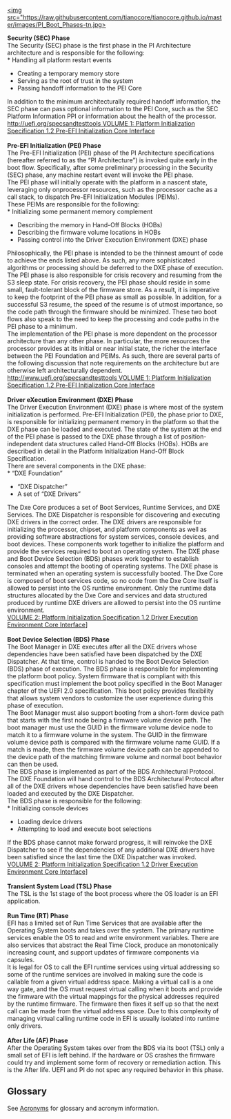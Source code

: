 [[https://raw.githubusercontent.com/tianocore/tianocore.github.io/master/images/PI_Boot_Phases.JPG|
<img src="https://raw.githubusercontent.com/tianocore/tianocore.github.io/master/images/PI_Boot_Phases-tn.jpg>]]

'''Security (SEC) Phase'''<br>
The Security (SEC) phase is the first phase in the PI Architecture architecture and is responsible for
the following:<br>
* Handling all platform restart events
* Creating a temporary memory store
* Serving as the root of trust in the system
* Passing handoff information to the PEI Core
In addition to the minimum architecturally required handoff information, the SEC phase can pass
optional information to the PEI Core, such as the SEC Platform Information PPI or
information about the health of the processor.<br>
[[http://uefi.org/specsandtesttools VOLUME 1: Platform Initialization Specification 1.2 Pre-EFI Initialization Core Interface]] <br>
<br>'''Pre-EFI Initialization (PEI) Phase'''<br>
The Pre-EFI Initialization (PEI) phase of the PI Architecture specifications (hereafter referred to as
the “PI Architecture”) is invoked quite early in the boot flow. Specifically, after some preliminary
processing in the Security (SEC) phase, any machine restart event will invoke the PEI phase.<br>
The PEI phase will initially operate with the platform in a nascent state, leveraging only onprocessor
resources, such as the processor cache as a call stack, to dispatch Pre-EFI Initialization
Modules (PEIMs).<br>
These PEIMs are responsible for the following:<br>
* Initializing some permanent memory complement
* Describing the memory in Hand-Off Blocks (HOBs)
* Describing the firmware volume locations in HOBs
* Passing control into the Driver Execution Environment (DXE) phase
Philosophically, the PEI phase is intended to be the thinnest amount of code to achieve the ends
listed above. As such, any more sophisticated algorithms or processing should be deferred to the
DXE phase of execution.<br>
The PEI phase is also responsible for crisis recovery and resuming from the S3 sleep state. For crisis
recovery, the PEI phase should reside in some small, fault-tolerant block of the firmware store. As a
result, it is imperative to keep the footprint of the PEI phase as small as possible. In addition, for a
successful S3 resume, the speed of the resume is of utmost importance, so the code path through the
firmware should be minimized. These two boot flows also speak to the need to keep the processing
and code paths in the PEI phase to a minimum.<br>
The implementation of the PEI phase is more dependent on the processor architecture than any other
phase. In particular, the more resources the processor provides at its initial or near initial state, the
richer the interface between the PEI Foundation and PEIMs. As such, there are several parts of the
following discussion that note requirements on the architecture but are otherwise left architecturally
dependent.<br>
[[http://www.uefi.org/specsandtesttools VOLUME 1: Platform Initialization Specification 1.2 Pre-EFI Initialization Core Interface]] <br>
<br>'''Driver eXecution Environment (DXE) Phase'''<br>
The Driver Execution Environment (DXE) phase is where most of the system initialization is performed. Pre-EFI Initialization (PEI), the phase prior to DXE, is responsible for initializing permanent memory in the platform so that the DXE phase can be loaded and executed. The state of the system at the end of the PEI phase is passed to the DXE phase through a list of position-independent data structures called Hand-Off Blocks (HOBs). HOBs are described in detail in the Platform Initialization Hand-Off Block Specification.<br>
There are several components in the DXE phase:<br>
* “DXE Foundation”
* “DXE Dispatcher”
* A set of “DXE Drivers”
The Dxe Core produces a set of Boot Services, Runtime Services, and DXE Services. The DXE Dispatcher is responsible for discovering and executing DXE drivers in the correct order. The DXE drivers are responsible for initializing the processor, chipset, and platform components as well as providing software abstractions for system services, console devices, and boot devices. These components work together to initialize the platform and provide the services required to boot an operating system. The DXE phase and Boot Device Selection (BDS) phases work together to establish consoles and attempt the booting of operating systems. The DXE phase is terminated when an operating system is successfully booted. The Dxe Core is composed of boot services code, so no code from the Dxe Core itself is allowed to persist into the OS runtime environment. Only the runtime data structures allocated by the Dxe Core and services and data structured produced by runtime DXE drivers are allowed to persist into the OS runtime environment.<br>
[http://www.uefi.org/specsandtesttools VOLUME 2: Platform Initialization Specification 1.2 Driver Execution Environment Core Interface]]<br> 

<br>'''Boot Device Selection (BDS) Phase'''<br>
The Boot Manager in DXE executes after all the DXE drivers whose dependencies have been satisfied have been dispatched by the DXE Dispatcher. At that time, control is handed to the Boot Device Selection (BDS) phase of execution. The BDS phase is responsible for implementing the platform boot policy. System firmware that is compliant with this specification must implement the boot policy specified in the Boot Manager chapter of the UEFI 2.0 specification. This boot policy provides flexibility that allows system vendors to customize the user experience during this phase of execution.<br>
The Boot Manager must also support booting from a short-form device path that starts with the first node being a firmware volume device path. The boot manager must use the GUID in the firmware volume device node to match it to a firmware volume in the system. The GUID in the firmware volume device path is compared with the firmware volume name GUID. If a match is made, then the firmware volume device path can be appended to the device path of the matching firmware volume and normal boot behavior can then be used.<br>
The BDS phase is implemented as part of the BDS Architectural Protocol. The DXE Foundation will hand control to the BDS Architectural Protocol after all of the DXE drivers whose dependencies have been satisfied have been loaded and executed by the DXE Dispatcher.<br>
The BDS phase is responsible for the following:<br>
* Initializing console devices
* Loading device drivers
* Attempting to load and execute boot selections
If the BDS phase cannot make forward progress, it will reinvoke the DXE Dispatcher to see if the dependencies of any additional DXE drivers have been satisfied since the last time the DXE Dispatcher was invoked.<br>
[http://www.uefi.org/specsandtesttools VOLUME 2: Platform Initialization Specification 1.2 Driver Execution Environment Core Interface]]<br> 
<br>'''Transient System Load (TSL) Phase'''<br>
The TSL is the 1st stage of the boot process where the OS loader is an EFI application.<br>
<br>'''Run Time (RT) Phase'''<br>
EFI has a limited set of Run Time Services that are available after the Operating System boots and takes over the system. The primary runtime services enable the OS to read and write environment variables. There are also services that abstract the Real Time Clock, produce an monotonically increasing count, and support updates of firmware components via capsules.<br>
It is legal for OS to call the EFI runtime services using virtual addressing so some of the runtime services are involved in making sure the code is callable from a given virtual address space. Making a virtual call is a one way gate, and the OS must request virtual calling when it boots and provide the firmware with the virtual mappings for the physical addresses required by the runtime firmware. The firmware then fixes it self up so that the next call can be made from the virtual address space. Due to this complexity of managing virtual calling runtime code in EFI is usually isolated into runtime only drivers.<br>
<br>'''After Life (AF) Phase'''<br>
After the Operating System takes over from the BDS via its boot (TSL)  only a small set of EFI is left behind. If the hardware or OS crashes the  firmware could try and implement some form of recovery or remediation action. This is the After life. UEFI and PI do not spec any required behavior in this phase. 

== Glossary ==
See [[Acronyms-and-Glossary | Acronyms]] for glossary and acronym information.